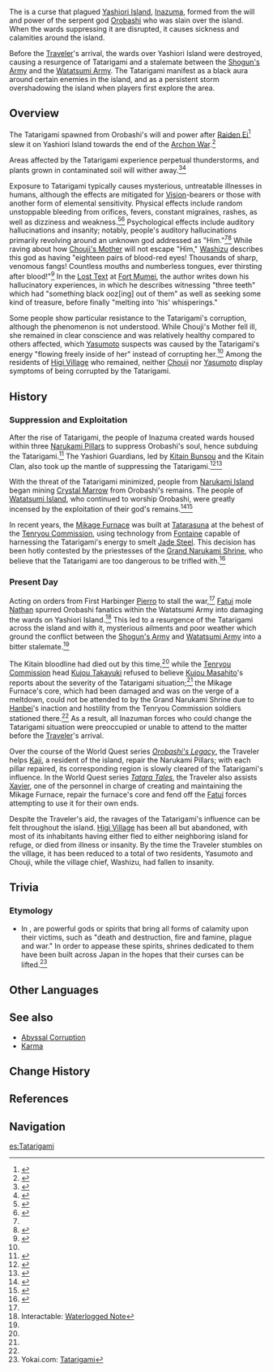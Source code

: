 {{Terminology Infobox
|image        = Tatarigami.png
|type         = Lore
|region       = Inazuma
|area         = Yashiori Island
}}
{{Quote|[[Orobashi]]'s divine form was sundered along with the mountains, its ichor turned into plasma, and its will and power became a curse that could never be extinguished: Tatarigami.|[[Golden Branch of a Distant Sea]]}}
The {{Lang|'''Tatarigami'''|ja=祟り神|ja_rm=Tatarigami|ja_tl=Curse God}} is a curse that plagued [[Yashiori Island]], [[Inazuma]], formed from the will and power of the serpent god [[Orobashi]] who was slain over the island. When the wards suppressing it are disrupted, it causes sickness and calamities around the island.

Before the [[Traveler]]'s arrival, the wards over Yashiori Island were destroyed, causing a resurgence of Tatarigami and a stalemate between the [[Shogun's Army]] and the [[Watatsumi Army]]. The Tatarigami manifest as a black aura around certain enemies in the island, and as a persistent storm overshadowing the island when players first explore the area.

==Overview==
The Tatarigami spawned from Orobashi's will and power after [[Raiden Ei]]<ref>{{Ref/VO|Raiden Shogun|More About Ei: III}}</ref> slew it on Yashiori Island towards the end of the [[Archon War]].<ref name="Goldbranch">{{Ref/Item|Golden Branch of a Distant Sea}}</ref>

Areas affected by the Tatarigami experience perpetual thunderstorms, and plants grown in contaminated soil will wither away.<ref name="treatment">{{Ref/Quest|Treatment on the Island}}</ref><ref>{{Ref/HEO|Hanayama Kaoru's Flowery Plan}}</ref>

Exposure to Tatarigami typically causes mysterious, untreatable illnesses in humans, although the effects are mitigated for [[Vision]]-bearers or those with another form of elemental sensitivity. Physical effects include random unstoppable bleeding from orifices, fevers, constant migraines, rashes, as well as dizziness and weakness.<ref name="TIE">{{Ref/HEO|Tatarigami Investigation Expedition}}</ref><ref name="PharmaNote2">{{Ref/Item|Pharmacist's Notebook (II)}}</ref> Psychological effects include auditory hallucinations and insanity; notably, people's auditory hallucinations primarily revolving around an unknown god addressed as "Him."<ref name="TIE" /><ref>{{Ref/Item|Tattered Paper}}</ref> While raving about how [[Chouji's Mother]] will not escape "Him," [[Washizu]] describes this god as having "eighteen pairs of blood-red eyes! Thousands of sharp, venomous fangs! Countless mouths and numberless tongues, ever thirsting after blood!"<ref>{{Ref/HEO|Washizu's Prayers}}</ref> In the [[Tatarigami Investigation Expedition#Fort Mumei|Lost Text]] at [[Fort Mumei]], the author writes down his hallucinatory experiences, in which he describes witnessing "three teeth" which had "something black ooz[ing] out of them" as well as seeking some kind of treasure, before finally "melting into 'his' whisperings."

Some people show particular resistance to the Tatarigami's corruption, although the phenomenon is not understood. While Chouji's Mother fell ill, she remained in clear conscience and was relatively healthy compared to others affected, which [[Yasumoto]] suspects was caused by the Tatarigami's energy "flowing freely inside of her" instead of corrupting her.<ref name="PharmaNote2" /> Among the residents of [[Higi Village]] who remained, neither [[Chouji]] nor [[Yasumoto]] display symptoms of being corrupted by the Tatarigami.

==History==
===Suppression and Exploitation===
After the rise of Tatarigami, the people of Inazuma created wards housed within three [[Narukami Pillar]]s to suppress Orobashi's soul, hence subduing the Tatarigami.<ref>{{Ref/Quest|Orobashi's Legacy: Prologue}}</ref> The Yashiori Guardians, led by [[Kitain Bunsou]] and the Kitain Clan, also took up the mantle of suppressing the Tatarigami.<ref name="OL5">{{Ref/Quest|Orobashi's Legacy: Part V}}</ref><ref>{{Ref/Weapon|Kitain Cross Spear}}</ref>

With the threat of the Tatarigami minimized, people from [[Narukami Island]] began mining [[Crystal Marrow]] from Orobashi's remains. The people of [[Watatsumi Island]], who continued to worship Orobashi, were greatly incensed by the exploitation of their god's remains.<ref name="clean house">{{Ref/Quest|Clean House}}</ref><ref>{{Ref/Book|A Preliminary Study of Sangonomiya Folk Belief}}</ref>

In recent years, the [[Mikage Furnace]] was built at [[Tatarasuna]] at the behest of the [[Tenryou Commission]], using technology from [[Fontaine]] capable of harnessing the Tatarigami's energy to smelt [[Jade Steel]]. This decision has been hotly contested by the priestesses of the [[Grand Narukami Shrine]], who believe that the Tatarigami are too dangerous to be trifled with.<ref name="TT1">{{Ref/Quest|Tatara Tales (Quest)}}</ref>

===Present Day===
Acting on orders from First Harbinger [[Pierro]] to stall the war,<ref name="clean house" /> [[Fatui]] mole [[Nathan]] spurred Orobashi fanatics within the Watatsumi Army into damaging the wards on Yashiori Island.<ref>Interactable: [[Narukami Pillar#Waterlogged Note|Waterlogged Note]]</ref> This led to a resurgence of the Tatarigami across the island and with it, mysterious ailments and poor weather which ground the conflict between the [[Shogun's Army]] and [[Watatsumi Army]] into a bitter stalemate.<ref name="TIE" />

The Kitain bloodline had died out by this time,<ref name="OL5" /> while the [[Tenryou Commission]] head [[Kujou Takayuki]] refused to believe [[Kujou Masahito]]'s reports about the severity of the Tatarigami situation;<ref name="TIE" /> the Mikage Furnace's core, which had been damaged and was on the verge of a meltdown, could not be attended to by the Grand Narukami Shrine due to [[Hanbei]]'s inaction and hostility from the Tenryou Commission soldiers stationed there.<ref name="TT1" /> As a result, all Inazuman forces who could change the Tatarigami situation were preoccupied or unable to attend to the matter before the [[Traveler]]'s arrival.

Over the course of the World Quest series ''[[Orobashi's Legacy]]'', the Traveler helps [[Kaji]], a resident of the island, repair the Narukami Pillars; with each pillar repaired, its corresponding region is slowly cleared of the Tatarigami's influence. In the World Quest series ''[[Tatara Tales]]'', the Traveler also assists [[Xavier]], one of the personnel in charge of creating and maintaining the Mikage Furnace, repair the furnace's core and fend off the [[Fatui]] forces attempting to use it for their own ends.

Despite the Traveler's aid, the ravages of the Tatarigami's influence can be felt throughout the island. [[Higi Village]] has been all but abandoned, with most of its inhabitants having either fled to either neighboring island for refuge, or died from illness or insanity. By the time the Traveler stumbles on the village, it has been reduced to a total of two residents, Yasumoto and Chouji, while the village chief, Washizu, had fallen to insanity.

==Trivia==
===Etymology===
*In {{w|Shinto}}, {{Lang|{{W|Glossary_of_Shinto#T|Tatarigami}}|ja=祟り神}} are powerful gods or spirits that bring all forms of calamity upon their victims, such as "death and destruction, fire and famine, plague and war." In order to appease these spirits, shrines dedicated to them have been built across Japan in the hopes that their curses can be lifted.<ref>Yokai.com: [https://yokai.com/tatarigami/ Tatarigami]</ref>

==Other Languages==
{{Other Languages
|en       = Tatarigami
|zhs      = 祟神
|zhs_rm   = Suìshén
|zht      = 祟神
|zht_rm   = Suìshén
|zh_tl    = Evil Spirit God
|ja       = {{Rubi|祟|たた|り}}{{Rubi|神|がみ}}
|ja_rm    = Tatarigami
|ja_tl    = Curse God
|ko       = {{tt|재앙신|災殃神}}
|ko_rm    = Jae'ang-sin
|ko_tl    = Disaster God
|es       = Tatarigami
|fr       = Tatarigami
|ru       = Татаригами
|th       = Tatarigami
|vi       = {{tt|Họa Thần|禍神}}
|vi_tl    = Disaster God
|de       = Tatarigami
|id       = Tatarigami
|pt       = Tatarigami
}}

==See also==
*[[Abyssal Corruption]]
*[[Karma]]

==Change History==
{{Change History|2.0}}

==References==
{{Reflist|2}}

==Navigation==
{{Lore Navbox}}

[[es:Tatarigami]]